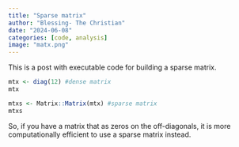 ```yaml
---
title: "Sparse matrix"
author: "Blessing- The Christian"
date: "2024-06-08"
categories: [code, analysis]
image: "matx.png"
---
```


This is a post with executable code for building a sparse matrix.

```r
mtx <- diag(12) #dense matrix
mtx

mtxs <- Matrix::Matrix(mtx) #sparse matrix
mtxs
```

So, if you have a matrix that as zeros on the off-diagonals, it is more computationally efficient to use a sparse matrix instead.
